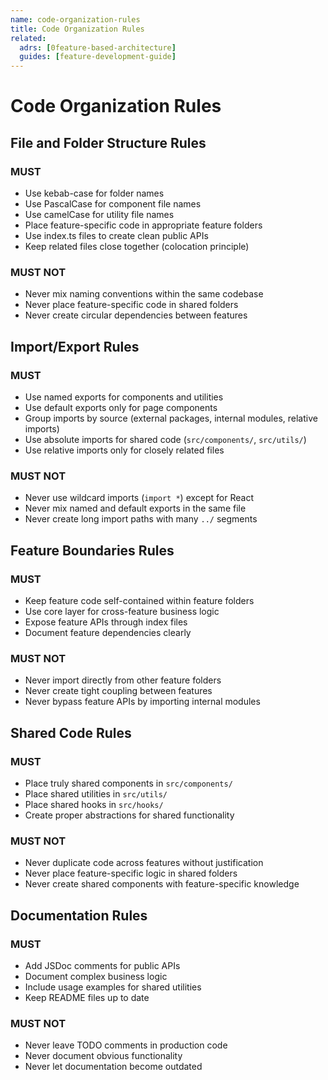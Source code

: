 ```yaml
---
name: code-organization-rules
title: Code Organization Rules
related:
  adrs: [0feature-based-architecture]
  guides: [feature-development-guide]
---
```


# Code Organization Rules

## File and Folder Structure Rules

### MUST

- Use kebab-case for folder names
- Use PascalCase for component file names
- Use camelCase for utility file names
- Place feature-specific code in appropriate feature folders
- Use index.ts files to create clean public APIs
- Keep related files close together (colocation principle)

### MUST NOT

- Never mix naming conventions within the same codebase
- Never place feature-specific code in shared folders
- Never create circular dependencies between features

## Import/Export Rules

### MUST

- Use named exports for components and utilities
- Use default exports only for page components
- Group imports by source (external packages, internal modules, relative imports)
- Use absolute imports for shared code (`src/components/`, `src/utils/`)
- Use relative imports only for closely related files

### MUST NOT

- Never use wildcard imports (`import *`) except for React
- Never mix named and default exports in the same file
- Never create long import paths with many `../` segments

## Feature Boundaries Rules

### MUST

- Keep feature code self-contained within feature folders
- Use core layer for cross-feature business logic
- Expose feature APIs through index files
- Document feature dependencies clearly

### MUST NOT

- Never import directly from other feature folders
- Never create tight coupling between features
- Never bypass feature APIs by importing internal modules

## Shared Code Rules

### MUST

- Place truly shared components in `src/components/`
- Place shared utilities in `src/utils/`
- Place shared hooks in `src/hooks/`
- Create proper abstractions for shared functionality

### MUST NOT

- Never duplicate code across features without justification
- Never place feature-specific logic in shared folders
- Never create shared components with feature-specific knowledge

## Documentation Rules

### MUST

- Add JSDoc comments for public APIs
- Document complex business logic
- Include usage examples for shared utilities
- Keep README files up to date

### MUST NOT

- Never leave TODO comments in production code
- Never document obvious functionality
- Never let documentation become outdated
